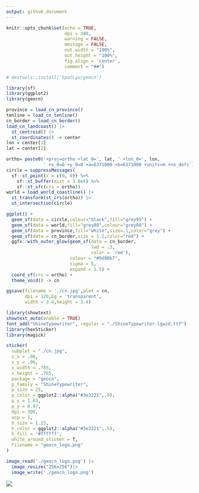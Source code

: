 ```yaml
---
output: github_document
---
```


```r
knitr::opts_chunk$set(echo = TRUE,
                      dpi = 300,
                      warning = FALSE,
                      message = FALSE,
                      out.width = "100%",
                      out.height = "100%",
                      fig.align = 'center',
                      comment = "##")
```

```r
# devtools::install('SpatLyu/geocn')

library(sf)
library(ggplot2)
library(geocn)

province = load_cn_province()
tenline = load_cn_tenline()
cn_border = load_cn_border()
load_cn_landcoast() |> 
  st_centroid() |> 
  st_coordinates() -> center
lon = center[1]
lat = center[2]

ortho= paste0('+proj=ortho +lat_0=', lat, ' +lon_0=', lon,
              ' +x_0=0 +y_0=0 +a=6371000 +b=6371000 +units=m +no_defs')
circle = suppressMessages(
  sf::st_point(x = c(0, 0)) %>%
    sf::st_buffer(dist = 3.8e6) %>%
    sf::st_sfc(crs = ortho)) 
world = load_world_coastline() |> 
  st_transform(st_crs(ortho)) |> 
  st_intersection(circle)

ggplot() +
  geom_sf(data = circle,colour="black",fill="grey95") +
  geom_sf(data = world,fill="grey80",colour="grey80") +
  geom_sf(data = province,fill="white",size=.1,color="grey") + 
  geom_sf(data = cn_border,size = 1.2,color="red") +
  ggfx::with_outer_glow(geom_sf(data = cn_border,
                                lwd = .3,
                                color = 'red'),
                        colour = "#9d98b7",
                        sigma = 5,
                        expand = 3.5) +
  coord_sf(crs = ortho) +
  theme_void() -> cn

ggsave(filename = './cn.jpg',plot = cn,
       dpi = 120,bg = 'transparent',
       width = 3.4,height = 3.4)

library(showtext)
showtext_auto(enable = TRUE)
font_add("ShineTypewriter", regular = "./ShineTypewriter-lgwzd.ttf")
library(hexSticker)
library(magick)

sticker(
  subplot = "./cn.jpg",
  s_x = .98,
  s_y = .96,
  s_width = .765,
  s_height = .765,
  package = "geocn",
  p_family = "ShineTypewriter",
  p_size = 25,
  p_color = ggplot2::alpha("#3e3221",.9),
  p_x = 1.03,
  p_y = 0.97,
  dpi = 300,
  asp = 1,
  h_size = 1.25,
  h_color = ggplot2::alpha("#3e3221",.5),
  h_fill = '#ffffff',
  white_around_sticker = T,
  filename = "geocn_logo.png"
)

image_read('./geocn_logo.png') |> 
  image_resize("256x256")|> 
  image_write('./geocn_logo.png')
```


![](./geocn_logo.png)
